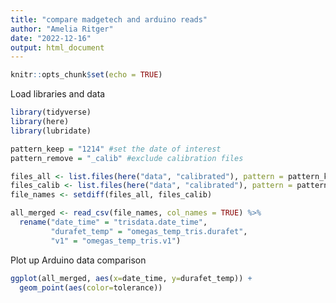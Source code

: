 ```yaml
---
title: "compare madgetech and arduino reads"
author: "Amelia Ritger"
date: "2022-12-16"
output: html_document
---
```


```r
knitr::opts_chunk$set(echo = TRUE)
```

Load libraries and data
```r
library(tidyverse)
library(here)
library(lubridate)

pattern_keep = "1214" #set the date of interest
pattern_remove = "_calib" #exclude calibration files

files_all <- list.files(here("data", "calibrated"), pattern = pattern_keep, recursive = TRUE, full.names = TRUE)
files_calib <- list.files(here("data", "calibrated"), pattern = pattern_remove, recursive = TRUE, full.names = TRUE)
file_names <- setdiff(files_all, files_calib)

all_merged <- read_csv(file_names, col_names = TRUE) %>%
  rename("date_time" = "trisdata.date_time",
         "durafet_temp" = "omegas_temp_tris.durafet",
         "v1" = "omegas_temp_tris.v1")
```

Plot up Arduino data comparison
```r
ggplot(all_merged, aes(x=date_time, y=durafet_temp)) +
  geom_point(aes(color=tolerance))
```

